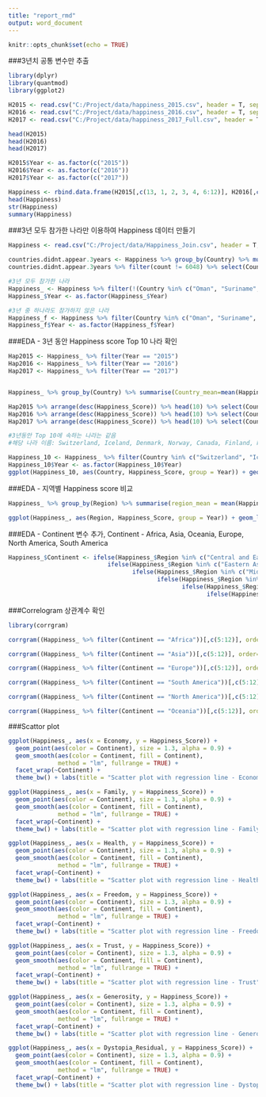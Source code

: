 ---
title: "report_rmd"
output: word_document
---

```{r setup, include=FALSE}
knitr::opts_chunk$set(echo = TRUE)
```

###3년치 공통 변수만 추출

```{r}
library(dplyr)
library(quantmod)
library(ggplot2)

H2015 <- read.csv("C:/Project/data/happiness_2015.csv", header = T, sep = ",")
H2016 <- read.csv("C:/Project/data/happiness_2016.csv", header = T, sep = ",")
H2017 <- read.csv("C:/Project/data/happiness_2017_Full.csv", header = T, sep = ",")

head(H2015)
head(H2016)
head(H2017)

H2015$Year <- as.factor(c("2015"))
H2016$Year <- as.factor(c("2016"))
H2017$Year <- as.factor(c("2017"))

Happiness <- rbind.data.frame(H2015[,c(13, 1, 2, 3, 4, 6:12)], H2016[,c(14, 1, 2, 3, 4, 7:13)], H2017[,c(15, 2, 3, 4, 5, 8:14)])
head(Happiness)
str(Happiness)
summary(Happiness)
```

###3년 모두 참가한 나라만 이용하여 Happiness 데이터 만들기
```{r}
Happiness <- read.csv("C:/Project/data/Happiness_Join.csv", header = T, sep = ",")

countries.didnt.appear.3years <- Happiness %>% group_by(Country) %>% mutate(count = sum(as.numeric(Year)))
countries.didnt.appear.3years %>% filter(count != 6048) %>% select(Country, Happiness_Rank, Year) %>% arrange(Country)

#3년 모두 참가한 나라
Happiness_ <- Happiness %>% filter(!(Country %in% c("Oman", "Suriname", "Somaliland Region", "Mozambique", "Lesotho", "Laos", "Swaziland", "Djibouti", "Comoros", "Central African Republic", "Belize", "Namibia", "Puerto Rico", "Somalia", "South Sudan")))
Happiness_$Year <- as.factor(Happiness_$Year)

#3년 중 하나라도 참가하지 않은 나라
Happiness_f <- Happiness %>% filter(Country %in% c("Oman", "Suriname", "Somaliland Region", "Mozambique", "Lesotho", "Laos", "Swaziland", "Djibouti", "Comoros", "Central African Republic", "Belize", "Namibia", "Puerto Rico", "Somalia", "South Sudan"))
Happiness_f$Year <- as.factor(Happiness_f$Year)
```

###EDA - 3년 동안 Happiness score Top 10 나라 확인
```{r}
Hap2015 <- Happiness_ %>% filter(Year == "2015")
Hap2016 <- Happiness_ %>% filter(Year == "2016")
Hap2017 <- Happiness_ %>% filter(Year == "2017")


Happiness_ %>% group_by(Country) %>% summarise(Country_mean=mean(Happiness_Score)) %>% arrange(desc(Country_mean)) %>% head(10)

Hap2015 %>% arrange(desc(Happiness_Score)) %>% head(10) %>% select(Country)
Hap2016 %>% arrange(desc(Happiness_Score)) %>% head(10) %>% select(Country)
Hap2017 %>% arrange(desc(Happiness_Score)) %>% head(10) %>% select(Country)

#3년동안 Top 10에 속하는 나라는 같음
#해당 나라 이름: Switzerland, Iceland, Denmark, Norway, Canada, Finland, Netherlands, Sweden, New Zealand, Australia

Happiness_10 <- Happiness_ %>% filter(Country %in% c("Switzerland", "Iceland", "Denmark", "Norway", "Canada", "Finland", "Netherlands", "Sweden", "New Zealand", "Australia"))
Happiness_10$Year <- as.factor(Happiness_10$Year)
ggplot(Happiness_10, aes(Country, Happiness_Score, group = Year)) + geom_line(aes(color = Year)) + theme_bw() + theme(axis.text.x=element_text(angle=70, hjust=1)) + labs(title = "HAPPINESS SCORE OF TOP 10 COUNTRY")
```

###EDA - 지역별 Happiness score 비교
```{r}
Happiness_ %>% group_by(Region) %>% summarise(region_mean = mean(Happiness_Score)) %>% arrange(desc(region_mean))

ggplot(Happiness_, aes(Region, Happiness_Score, group = Year)) + geom_line(aes(color = Year)) + theme_bw() + theme(axis.text.x=element_text(angle=70, hjust=1)) + labs(title = "HAPPINESS SCORE BY REGION")
```

###EDA - Continent 변수 추가, Continent - Africa, Asia, Oceania, Europe, North America, South America
```{r}
Happiness_$Continent <- ifelse(Happiness_$Region %in% c("Central and Eastern Europe", "Western Europe"), "Europe", 
                            ifelse(Happiness_$Region %in% c("Eastern Asia", "Southeastern Asia", "Southern Asia"), "Asia",
                                   ifelse(Happiness_$Region %in% c("Middle East and Northern Africa", "Sub-Saharan Africa", "South Africa"), "Africa",
                                          ifelse(Happiness_$Region %in% c("North America"), "North America",
                                                 ifelse(Happiness_$Region %in% c("Latin America and Caribbean"), "South America",
                                                        ifelse(Happiness_$Region %in% c("Australia and New Zealand"), "Oceania", FALSE))))))
```

###Correlogram 상관계수 확인
```{r}
library(corrgram)

corrgram((Happiness_ %>% filter(Continent == "Africa"))[,c(5:12)], order=FALSE, upper.panel=panel.cor, main="Happiness Correlation for Africa")

corrgram((Happiness_ %>% filter(Continent == "Asia"))[,c(5:12)], order=FALSE, upper.panel=panel.cor, main="Happiness Correlation for Asia")

corrgram((Happiness_ %>% filter(Continent == "Europe"))[,c(5:12)], order=FALSE, upper.panel=panel.cor, main="Happiness Correlation for Europe")

corrgram((Happiness_ %>% filter(Continent == "South America"))[,c(5:12)], order=FALSE, upper.panel=panel.cor, main="Happiness Correlation for South America")

corrgram((Happiness_ %>% filter(Continent == "North America"))[,c(5:12)], order=FALSE, upper.panel=panel.cor, main="Happiness Correlation for North America")

corrgram((Happiness_ %>% filter(Continent == "Oceania"))[,c(5:12)], order=FALSE, upper.panel=panel.cor, main="Happiness Correlation for Oceania")
```

###Scattor plot
```{r}
ggplot(Happiness_, aes(x = Economy, y = Happiness_Score)) + 
  geom_point(aes(color = Continent), size = 1.3, alpha = 0.9) +  
  geom_smooth(aes(color = Continent, fill = Continent), 
              method = "lm", fullrange = TRUE) +
  facet_wrap(~Continent) +
  theme_bw() + labs(title = "Scatter plot with regression line - Economy")

ggplot(Happiness_, aes(x = Family, y = Happiness_Score)) + 
  geom_point(aes(color = Continent), size = 1.3, alpha = 0.9) +  
  geom_smooth(aes(color = Continent, fill = Continent), 
              method = "lm", fullrange = TRUE) +
  facet_wrap(~Continent) +
  theme_bw() + labs(title = "Scatter plot with regression line - Family")

ggplot(Happiness_, aes(x = Health, y = Happiness_Score)) + 
  geom_point(aes(color = Continent), size = 1.3, alpha = 0.9) +  
  geom_smooth(aes(color = Continent, fill = Continent), 
              method = "lm", fullrange = TRUE) +
  facet_wrap(~Continent) +
  theme_bw() + labs(title = "Scatter plot with regression line - Health")

ggplot(Happiness_, aes(x = Freedom, y = Happiness_Score)) + 
  geom_point(aes(color = Continent), size = 1.3, alpha = 0.9) +  
  geom_smooth(aes(color = Continent, fill = Continent), 
              method = "lm", fullrange = TRUE) +
  facet_wrap(~Continent) +
  theme_bw() + labs(title = "Scatter plot with regression line - Freedom")

ggplot(Happiness_, aes(x = Trust, y = Happiness_Score)) + 
  geom_point(aes(color = Continent), size = 1.3, alpha = 0.9) +  
  geom_smooth(aes(color = Continent, fill = Continent), 
              method = "lm", fullrange = TRUE) +
  facet_wrap(~Continent) +
  theme_bw() + labs(title = "Scatter plot with regression line - Trust")

ggplot(Happiness_, aes(x = Generosity, y = Happiness_Score)) + 
  geom_point(aes(color = Continent), size = 1.3, alpha = 0.9) +  
  geom_smooth(aes(color = Continent, fill = Continent), 
              method = "lm", fullrange = TRUE) +
  facet_wrap(~Continent) +
  theme_bw() + labs(title = "Scatter plot with regression line - Generosity")

ggplot(Happiness_, aes(x = Dystopia_Residual, y = Happiness_Score)) + 
  geom_point(aes(color = Continent), size = 1.3, alpha = 0.9) +  
  geom_smooth(aes(color = Continent, fill = Continent), 
              method = "lm", fullrange = TRUE) +
  facet_wrap(~Continent) +
  theme_bw() + labs(title = "Scatter plot with regression line - Dystopia_Residual")
```


